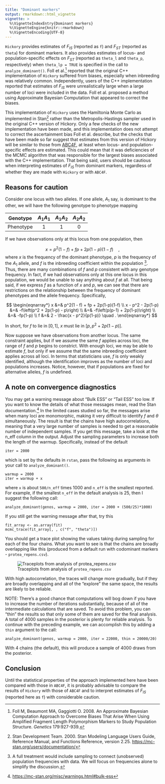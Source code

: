 ```yaml
---
title: "Dominant markers"
output: rmarkdown::html_vignette
vignette: >
  %\VignetteIndexEntry{Dominant markers}
  %\VignetteEngine{knitr::rmarkdown}
  %\VignetteEncoding{UTF-8}
---
```


`Hickory` provides estimates of $F_{IS}$ (reported as `f`) and $F_{ST}$ (reported as `theta`) for dominant markers. It also provides estimates of locus- and population-specific effects on $F_{ST}$ (reported as `theta_l` and `theta_p`, respectively) when `theta_lp = TRUE` is specified in the call to `analyze_dominant()`. Foll et al.[^1] reported that the original C++ implementation of `Hickory` suffered from biases, especially when inbreeding was relatively common. Independently, users of the C++ implementation reported that estimates of $F_{IS}$ were unrealistically large when a large number of loci were included in the data. Foll et al. proposed a method using Approximate Bayesian Computation that appeared to correct the biases.

This implementation of `Hickory` uses the Hamiltonia Monte Carlo as implemented in Stan[^2] rather than the Metropolis-Hastings sampler used in the original C++ version of Hickory. Only a few checks of the new implementation have been made, and this implementation does not attempt to correct the ascertainment bias Foll et al. describe, but the checks that have been made so far suggest that estimates from this version of Hickory will be similar to those from [ABC4F](https://leca.osug.fr/Population-Genomics-Software), at least when locus- and population-specific effects are estimated. This could mean that it was deficiencies of the MCMC algorithm that was responsible for the largest biases associated with the C++ implementation. That being said, users should be cautious when interpreting estimates of $F_{IS}$ from dominant markers, regardless of whether they are made with `Hickory` or with `ABC4F`.

## Reasons for caution

Consider one locus with two alleles. If one allele, $A_1$ say, is dominant to the other, we will have the following genotype to phenotype mapping

| Genotype  | $A_1A_1$ | $A_1A_2$ | $A_2A_2$ |
|:---------:|:--------:|:--------:|:--------:|
| Phenotype | 1        | 1        | 0

If we have observations only at this locus from one population, then

$$
x = p^2(1 - f) + fp + 2p(1-p)(1-f)  \quad ,
$$
where $x$ is the frequency of the dominant phenotype, $p$ is the frequency of the $A_1$ allele, and $f$ is the inbreeding coefficient within the population [^3]. Thus, there are many combinations of $f$ and $p$ consistent with any genotype frequency. In fact, if we had observations only at this one locus in this population, we would be unable to say anything about $f$ at all. That being said, if we express $f$ as a function of $x$ and $p$, we can see that there are restrictions on the relationship between the frequency of dominant phenotypes and the allele frequency. Specifically,

$$
\begin{eqnarray*}
x &=& p^2(1 - f) + fp + 2p(1-p)(1-f) \\
x - p^2 - 2p(1-p) &=& -f\left(p^2 + 2p(1-p) - p\right) \\
&=& -f\left(p(p-1) + 2p(1-p)\right) \\
&=& -fp(1-p) \\
f &=& 2 - \frac{x - p^2}{p(1-p)} \quad .
\end{eqnarray*}
$$

In short, for $f$ to lie in $[0,1]$, $x$ must lie in $[p, p^2 + 2p(1-p)]$.

Now suppose we have observations from another locus. The same constraint applies, but if we assume the same $f$ applies across loci, the range of $f$ and $p$ begins to constrict. With enough loci, we may be able to estimate $f$, but only if we assume that the same inbreeding coefficient applies across all loci. In terms that statisticians use, $f$ is only weakly identified, although the identification improves as the number of loci and populations increases. Notice, however, that if populations are fixed for alternative alleles, $f$ is undefined.

## A note on convergence diagnostics

You may get a warning message about "Bulk ESS" or "Tail ESS" too low. If you want to know the details of what those messages mean, read the Stan documentation.[^4] In the limited cases studied so far, the messages arise when many loci are monomorphic, making it very difficult to identify $f$ and $\theta$ simultaneously. The result is that the chains have high autocorrelations, meaning that a very large number of samples is needed to get a reasonable number of independent samples. If you get this message, take a look at the n_eff column in the output. Adjust the sampling parameters to increase both the length of the warmup. Specifically, instead of the default

```
iter = 2000
```

which is set by the defaults in `rstan`, pass the following as arguments in your call to `analyze_dominant()`.

```
warmup = 2000
iter = warmup + x
```

where `x` is about `500/n_eff` times 1000 and `n_eff` is the smallest reported. For example, if the smallest `n_eff` in the default analysis is 25, then I suggest the following call:

```
analyze_dominant(genos, warmup = 2000, iter = 2000 + (500/25)*1000)
```

If you still get the warning message after that, try this

```
fit_array <- as.array(fit)
mcmc_trace(fit_array[, , c("f", "theta")])
```

You should get a trace plot showing the values taking during sampling for each of the four chains. What you want to see is that the chains are broadly overlapping like this (produced from a default run with codominant markers - `protea_repens.csv`).

![Traceplots from analysis of `protea_repens.csv`](protea_repens.png)

With high autocorrelation, the traces will change more gradually, but if they are broadly overlapping and all of the "explore" the same space, the results are likely to be reliable.

NOTE: There's a good chance that computations will bog down if you have to increase the number of iterations substantially, because of all of the intermediate calculations that are saved. To avoid this problem, you can "thin" the results so that only some of them are saved for the final analysis. A total of 4000 samples in the posterior is plenty for reliable analysis. To continue with the preceding example, we can accomplish this by adding a `thin` argument to the call:


```
analyze_dominant(genos, warmup = 2000, iter = 22000, thin = 20000/20)
```

With 4 chains (the default), this will produce a sample of 4000 draws from the posterior.

## Conclusion

Until the statistical properties of the approach implemented here have been compared with those in `ABC4F`, it is probably advisable to compare the results of `Hickory` with those of `ABC4F` and to interpret estimates of $F_{IS}$ (reported here as `f`) with considerable caution.

[^1]: Foll M, Beaumont MA, Gaggiotti O. 2008. An Approximate Bayesian Computation Approach to Overcome Biases That Arise When Using Amplified Fragment Length Polymorphism Markers to Study Population Structure. *Genetics* 179:927-939.

[^2]: Stan Development Team. 2000. Stan Modeling Language Users Guide, Reference Manual, and Functions Reference, version 2.25. [https://mc-stan.org/users/documentation/](https://mc-stan.org/users/documentation/)

[^3]: A full treatment would include sampling to connect (unobserved) population frequencies with data. We will focus on frequencies alone to simplify the discussion.

[^4]: [https://mc-stan.org/misc/warnings.html#bulk-ess](https://mc-stan.org/misc/warnings.html#bulk-ess)
